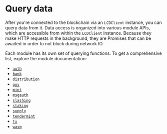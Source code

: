 # Query data

After you're connected to the blockchain via an `LCDClient` instance, you can query data from it. Data access is organized into various module APIs, which are accessible from within the `LCDClient` instance. Because they make HTTP requests in the background, they are Promises that can be awaited in order to not block during network IO.

Each module has its own set of querying functions. To get a comprehensive list, explore the module documentation:

- [`auth`](https://terra-money.github.io/station.js/classes/AuthAPI.html)
- [`bank`](https://terra-money.github.io/station.js/classes/BankAPI.html)
- [`distribution`](https://terra-money.github.io/station.js/classes/DistributionAPI.html)
- [`gov`](https://terra-money.github.io/station.js/classes/GovAPI.html)
- [`mint`](https://terra-money.github.io/station.js/classes/MintAPI.html)
- [`msgauth`](https://terra-money.github.io/station.js/classes/MsgAuthAPI.html)
- [`slashing`](https://terra-money.github.io/station.js/classes/SlashingAPI.html)
- [`staking`](https://terra-money.github.io/station.js/classes/StakingAPI.html)
- [`supply`](https://terra-money.github.io/station.js/classes/SupplyAPI.html)
- [`tendermint`](https://terra-money.github.io/station.js/classes/TendermintAPI.html)
- [`tx`](https://terra-money.github.io/station.js/classes/TxAPI.html)
- [`wasm`](https://terra-money.github.io/station.js/classes/WasmAPI.html)
